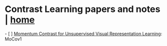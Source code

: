 = Contrast Learning papers and notes | [[/index|home]] =
- [ ] [[papers/Momentum Contrast for Unsupervised Visual Representation Learning|Momentum Contrast for Unsupervised Visual Representation Learning]]: MoCov1
